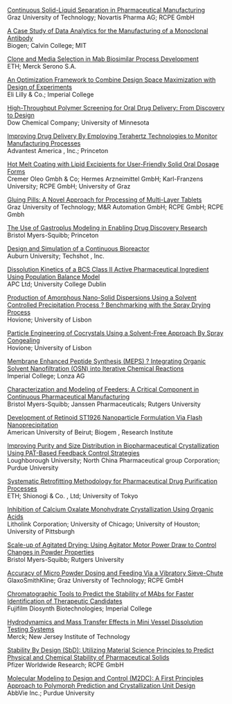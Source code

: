 [Continuous Solid-Liquid Separation in Pharmaceutical Manufacturing](https://aiche.confex.com/aiche/2015/webprogram/Paper421537.html)   
Graz University of Technology; Novartis Pharma AG; RCPE GmbH


[A Case Study of Data Analytics for the Manufacturing of a Monoclonal Antibody](https://aiche.confex.com/aiche/2015/webprogram/Paper409106.html)   
Biogen; Calvin College; MIT


[Clone and Media Selection in Mab Biosimilar Process Development](https://aiche.confex.com/aiche/2015/webprogram/Paper428472.html)   
ETH; Merck Serono S.A.


[An Optimization Framework to Combine Design Space Maximization with Design of Experiments](https://aiche.confex.com/aiche/2015/webprogram/Paper413370.html)   
Eli Lilly & Co.; Imperial College


[High-Throughput Polymer Screening for Oral Drug Delivery: From Discovery to Design](https://aiche.confex.com/aiche/2015/webprogram/Paper419844.html)   
Dow Chemical Company; University of Minnesota


[Improving Drug Delivery By Employing Terahertz Technologies to Monitor Manufacturing Processes](https://aiche.confex.com/aiche/2015/webprogram/Paper429258.html)   
Advantest America , Inc.; Princeton


[Hot Melt Coating with Lipid Excipients for User-Friendly Solid Oral Dosage Forms](https://aiche.confex.com/aiche/2015/webprogram/Paper423774.html)   
Cremer Oleo Gmbh & Co; Hermes Arzneimittel GmbH; Karl-Franzens University; RCPE GmbH; University of Graz


[Gluing Pills: A Novel Approach for Processing of Multi-Layer Tablets](https://aiche.confex.com/aiche/2015/webprogram/Paper423668.html)   
Graz University of Technology; M&R Automation GmbH; RCPE GmbH; RCPE Gmbh


[The Use of Gastroplus Modeling in Enabling Drug Discovery Research](https://aiche.confex.com/aiche/2015/webprogram/Paper414059.html)   
Bristol Myers-Squibb; Princeton


[Design and Simulation of a Continuous Bioreactor](https://aiche.confex.com/aiche/2015/webprogram/Paper418599.html)   
Auburn University; Techshot , Inc.


[Dissolution Kinetics of a BCS Class II Active Pharmaceutical Ingredient Using Population Balance Model](https://aiche.confex.com/aiche/2015/webprogram/Paper425610.html)   
APC Ltd; University College Dublin


[Production of Amorphous Nano-Solid Dispersions Using a Solvent Controlled Precipitation Process ? Benchmarking with the Spray Drying Process](https://aiche.confex.com/aiche/2015/webprogram/Paper425948.html)   
Hovione; University of Lisbon


[Particle Engineering of Cocrystals Using a Solvent-Free Approach By Spray Congealing](https://aiche.confex.com/aiche/2015/webprogram/Paper425747.html)   
Hovione; University of Lisbon


[Membrane Enhanced Peptide Synthesis (MEPS) ? Integrating Organic Solvent Nanofiltration (OSN) into Iterative Chemical Reactions](https://aiche.confex.com/aiche/2015/webprogram/Paper410571.html)   
Imperial College; Lonza AG


[Characterization and Modeling of Feeders: A Critical Component in Continuous Pharmaceutical Manufacturing](https://aiche.confex.com/aiche/2015/webprogram/Paper422817.html)   
Bristol Myers-Squibb; Janssen Pharmaceuticals; Rutgers University


[Development of Retinoid ST1926 Nanoparticle Formulation Via Flash Nanoprecipitation](https://aiche.confex.com/aiche/2015/webprogram/Paper427449.html)   
American University of Beirut; Biogem , Research Institute


[Improving Purity and Size Distribution in Biopharmaceutical Crystallization Using PAT-Based Feedback Control Strategies](https://aiche.confex.com/aiche/2015/webprogram/Paper416842.html)   
Loughborough University; North China Pharmaceutical group Corporation; Purdue University


[Systematic Retrofitting Methodology for Pharmaceutical Drug Purification Processes](https://aiche.confex.com/aiche/2015/webprogram/Paper426939.html)   
ETH; Shionogi & Co. , Ltd; University of Tokyo


[Inhibition of Calcium Oxalate Monohydrate Crystallization Using Organic Acids](https://aiche.confex.com/aiche/2015/webprogram/Paper429995.html)   
Litholink Corporation; University of Chicago; University of Houston; University of Pittsburgh


[Scale-up of Agitated Drying: Using Agitator Motor Power Draw to Control Changes in Powder Properties](https://aiche.confex.com/aiche/2015/webprogram/Paper419741.html)   
Bristol Myers-Squibb; Rutgers University


[Accuracy of Micro Powder Dosing and Feeding Via a Vibratory Sieve-Chute](https://aiche.confex.com/aiche/2015/webprogram/Paper427621.html)   
GlaxoSmithKline; Graz University of Technology; RCPE GmbH


[Chromatographic Tools to Predict the Stability of MAbs for Faster Identification of Therapeutic Candidates](https://aiche.confex.com/aiche/2015/webprogram/Paper431162.html)   
Fujifilm Diosynth Biotechnologies; Imperial College


[Hydrodynamics and Mass Transfer Effects in Mini Vessel Dissolution Testing Systems](https://aiche.confex.com/aiche/2015/webprogram/Paper425091.html)   
Merck; New Jersey Institute of Technology


[Stability By Design (SbD): Utilizing Material Science Principles to Predict Physical and Chemical Stability of Pharmaceutical Solids](https://aiche.confex.com/aiche/2015/webprogram/Paper427772.html)   
Pfizer Worldwide Research; RCPE GmbH


[Molecular Modeling to Design and Control (M2DC): A First Principles Approach to Polymorph Prediction and Crystallization Unit Design](https://aiche.confex.com/aiche/2015/webprogram/Paper431785.html)   
AbbVie Inc.; Purdue University

